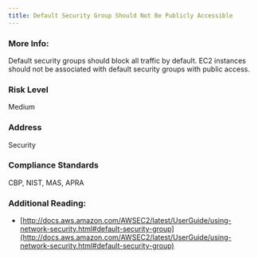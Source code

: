 ```yaml
---
title: Default Security Group Should Not Be Publicly Accessible
---
```


### More Info:

Default security groups should block all traffic by default. EC2 instances should not be associated with default security groups with public access.

### Risk Level

Medium

### Address

Security

### Compliance Standards

CBP, NIST, MAS, APRA

### Additional Reading:

- [http://docs.aws.amazon.com/AWSEC2/latest/UserGuide/using-network-security.html#default-security-group](http://docs.aws.amazon.com/AWSEC2/latest/UserGuide/using-network-security.html#default-security-group)
